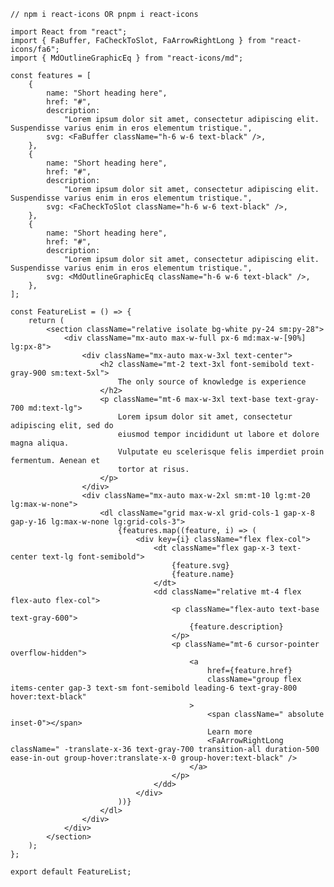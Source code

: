 ```tsx
// npm i react-icons OR pnpm i react-icons

import React from "react";
import { FaBuffer, FaCheckToSlot, FaArrowRightLong } from "react-icons/fa6";
import { MdOutlineGraphicEq } from "react-icons/md";

const features = [
    {
        name: "Short heading here",
        href: "#",
        description:
            "Lorem ipsum dolor sit amet, consectetur adipiscing elit. Suspendisse varius enim in eros elementum tristique.",
        svg: <FaBuffer className="h-6 w-6 text-black" />,
    },
    {
        name: "Short heading here",
        href: "#",
        description:
            "Lorem ipsum dolor sit amet, consectetur adipiscing elit. Suspendisse varius enim in eros elementum tristique.",
        svg: <FaCheckToSlot className="h-6 w-6 text-black" />,
    },
    {
        name: "Short heading here",
        href: "#",
        description:
            "Lorem ipsum dolor sit amet, consectetur adipiscing elit. Suspendisse varius enim in eros elementum tristique.",
        svg: <MdOutlineGraphicEq className="h-6 w-6 text-black" />,
    },
];

const FeatureList = () => {
    return (
        <section className="relative isolate bg-white py-24 sm:py-28">
            <div className="mx-auto max-w-full px-6 md:max-w-[90%] lg:px-8">
                <div className="mx-auto max-w-3xl text-center">
                    <h2 className="mt-2 text-3xl font-semibold text-gray-900 sm:text-5xl">
                        The only source of knowledge is experience
                    </h2>
                    <p className="mt-6 max-w-3xl text-base text-gray-700 md:text-lg">
                        Lorem ipsum dolor sit amet, consectetur adipiscing elit, sed do
                        eiusmod tempor incididunt ut labore et dolore magna aliqua.
                        Vulputate eu scelerisque felis imperdiet proin fermentum. Aenean et
                        tortor at risus.
                    </p>
                </div>
                <div className="mx-auto max-w-2xl sm:mt-10 lg:mt-20 lg:max-w-none">
                    <dl className="grid max-w-xl grid-cols-1 gap-x-8 gap-y-16 lg:max-w-none lg:grid-cols-3">
                        {features.map((feature, i) => (
                            <div key={i} className="flex flex-col">
                                <dt className="flex gap-x-3 text-center text-lg font-semibold">
                                    {feature.svg}
                                    {feature.name}
                                </dt>
                                <dd className="relative mt-4 flex flex-auto flex-col">
                                    <p className="flex-auto text-base text-gray-600">
                                        {feature.description}
                                    </p>
                                    <p className="mt-6 cursor-pointer overflow-hidden">
                                        <a
                                            href={feature.href}
                                            className="group flex items-center gap-3 text-sm font-semibold leading-6 text-gray-800 hover:text-black"
                                        >
                                            <span className=" absolute inset-0"></span>
                                            Learn more
                                            <FaArrowRightLong className=" -translate-x-36 text-gray-700 transition-all duration-500 ease-in-out group-hover:translate-x-0 group-hover:text-black" />
                                        </a>
                                    </p>
                                </dd>
                            </div>
                        ))}
                    </dl>
                </div>
            </div>
        </section>
    );
};

export default FeatureList;
```